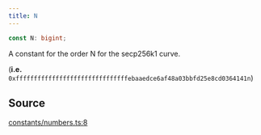 ```yaml
---
title: N
---
```


```ts
const N: bigint;
```

A constant for the order N for the secp256k1 curve.

(**i.e.** `0xfffffffffffffffffffffffffffffffebaaedce6af48a03bbfd25e8cd0364141n`)

## Source

[constants/numbers.ts:8](https://github.com/dominant-strategies/quais-6.js/blob/3237c5c21df47dfe74b210196b4121a22539a577/src/constants/numbers.ts#L8)
